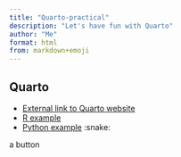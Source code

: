 ```yaml
---
title: "Quarto-practical"
description: "Let's have fun with Quarto"
author: "Me"
format: html
from: markdown+emoji
---
```



## Quarto 

- [External link to Quarto website](https://quarto.org/){target="_blank"}
- [R example](doc/r.qmd)
- [Python example](doc/python.qmd) :snake:

[a button]{.green-button}